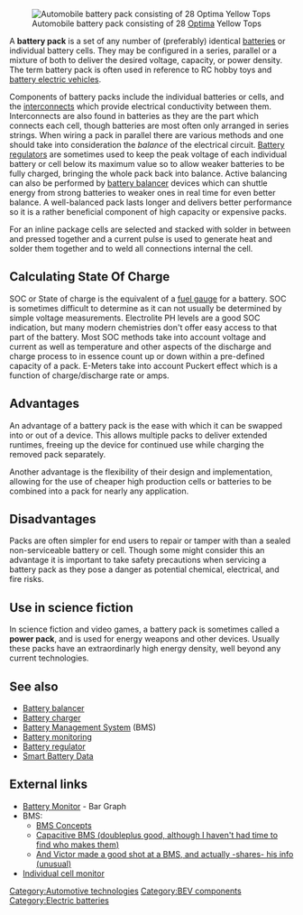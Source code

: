 {{Main|Battery}}

[[Image:Acp_tzero_dsc00309.jpg|thumb|right|Automobile battery pack consisting of 28 [[Optima (disambiguation)|Optima]] Yellow Tops]]

A '''battery pack''' is a set of any number of (preferably) identical [[Battery (electricity)|batteries]] or individual battery cells.  They may be configured in a series, parallel or a mixture of both to deliver the desired voltage, capacity, or power density. The term battery pack is often used in reference to RC hobby toys and [[battery electric vehicle]]s.

Components of battery packs include the individual batteries or cells, and the [[interconnects]] which provide electrical conductivity between them.  Interconnects are also found in batteries as they are the part which connects each cell, though batteries are most often only arranged in series strings.  When wiring a pack in parallel there are various methods and one should take into consideration the ''balance'' of the electrical circuit. [[Battery regulator]]s are sometimes used to keep the peak voltage of each individual battery or cell below its maximum value so to allow weaker batteries to be fully charged, bringing the whole pack back into balance. Active balancing can also be performed by [[battery balancer]] devices which can shuttle energy from strong batteries to weaker ones in real time for even better balance.  A well-balanced pack lasts longer and delivers better performance so it is a rather beneficial component of high capacity or expensive packs.

For an inline package cells are selected and stacked with solder in between and pressed together and a current pulse is used to generate heat and solder them together and to weld all connections internal the cell.

==Calculating State Of Charge==
SOC or State of charge is the equivalent of a [[fuel gauge]] for a battery.  SOC is sometimes difficult to determine as it can not usually be determined by simple voltage measurements.  Electrolite PH levels are a good SOC indication, but many modern chemistries don't offer easy access to that part of the battery.  Most SOC methods take into account voltage and current as well as temperature and other aspects of the discharge and charge process to in essence count up or down within a pre-defined capacity of a pack.  E-Meters take into account Puckert effect which is a function of charge/discharge rate or amps.

==Advantages==
An advantage of a battery pack is the ease with which it can be swapped into or out of a device. This allows multiple packs to deliver extended runtimes, freeing up the device for continued use while charging the removed pack separately.

Another advantage is the flexibility of their design and implementation, allowing for the use of cheaper high production cells or batteries to be combined into a pack for nearly any application.

==Disadvantages==
Packs are often simpler for end users to repair or tamper with than a sealed non-serviceable battery or cell.  Though some might consider this an advantage it is important to take safety precautions when servicing a battery pack as they pose a danger as potential chemical, electrical, and fire risks.

==Use in science fiction==
In science fiction and video games, a battery pack is sometimes called a '''power pack''', and is used for energy weapons and other devices. Usually these packs have an extraordinarly high energy density, well beyond any current technologies.

==See also==
*[[Battery balancer]]
*[[Battery charger]]
*[[Battery Management System]] (BMS)
*[[Battery monitoring]]
*[[Battery regulator]]
*[[Smart Battery Data]]

== External links ==

*[http://genki.home.ionet.net/BattMon/BattMonArticle.html Battery Monitor] - Bar Graph
*BMS:
**[http://www.mpoweruk.com/bms.htm BMS Concepts]
**[http://patimg1.uspto.gov/.piw?docid=US005710504&SectionNum=1&IDKey=848FB6E63FD1&HomeUrl=http://patft1.uspto.gov/netacgi/nph-Parser?Sect1=PTO2%2526Sect2=HITOFF%2526p=1%2526u=%25252Fnetahtml%25252FPTO%25252Fsearch-bool.html%2526r=25%2526f=G%2526l=50%2526co1=AND%2526d=PTXT%2526s1=5,710,504%2526OS=5,710,504%2526RS=5,710,504 Capacitive BMS (doubleplus good, although I haven't had time to find who makes them)]
**[http://www.metricmind.com/ac_honda/main2.htm And Victor made a good shot at a BMS, and actually -shares- his info (unusual)]
*[http://genki.home.ionet.net/BattMon/BattMonArticle.html Individual cell monitor]


[[Category:Automotive technologies]]
[[Category:BEV components]]
[[Category:Electric batteries]]